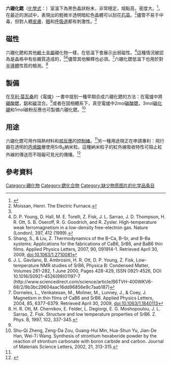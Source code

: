 {{chembox
| verifiedrevid = 408667124
| Name = 六硼化鍶
| ImageFile = CaHexaboride.jpg
| ImageName = Strontium boride
| OtherNames =
| Section1 = {{Chembox Identifiers
| CASNo = 12046-54-7
| CASNo_Ref = {{cascite|correct|CAS}}
| EINECS  =  234-969-8
}}
| Section2 = {{Chembox Properties
| Formula = SrB<sub>6</sub>
| MolarMass = 152.49
| Appearance = 黑色晶狀粉末
| Density = 3.39 g/cm<sup>3</sup>，固體（15.0°C）
| MeltingPt = 2235.0°C
| BoilingPt =
  }}
| Section3 = {{Chembox Structure
| CrystalStruct = [[立方晶系|立方晶系]]
| SpaceGroup = P''m<span style="text-decoration: overline">3</span>m''；O<sub>h</sub>
  }}
| Section7 = {{Chembox Hazards
| EUClass = 沒列出
| NFPA-H = 1
| NFPA-R = 0
| NFPA-F = 0
  }}
}}
'''六硼化鍶'''（[[化學式|化學式]]：{{化學式|鍶|硼|6}}）室溫下為黑色晶狀粉末，非常穩定，熔點高，密度大。<ref name = msds >{{Cite web |url=http://www.espimetals.com/msds%27s/strontiumboride.pdf |title=存档副本 |access-date=2011-06-19 |archive-url=https://web.archive.org/web/20060209075029/http://www.espimetals.com/msds%27s/strontiumboride.pdf |archive-date=2006-02-09 |dead-url=yes }}</ref>。在最近的測試中，表現出的輕微半透明暗紅色晶體可以刮花[[石英|石英]]。<ref name=furnace>Moissan, Henri. The Electric Furnace.</ref>儘管不易于中毒，但對人體[[皮膚|皮膚]]、[[眼|眼]]和[[呼吸道|呼吸道]]都有刺激性。<ref name="msds"/>

== 磁性 ==

六硼化鍶和其他[[鹼土金屬|鹼土金屬]]硼化物一樣，在低溫下會展示出弱磁性。<ref>D. P. Young, D. Hall, M. E. Torelli, Z. Fisk, J. L. Sarrao, J. D. Thompson,
H. R. Ott, S. B. Oseroff, R. G. Goodrich, and R. Zysler. High-temperature weak ferromagnetism in a low-density free-electron gas. Nature (London), 397, 412 (1999).
</ref>這種情況被認為是晶格中有些雜質造成的，<ref>Shang, S., & Liu, Z. Thermodynamics of the B–Ca, B–Sr, and B–Ba systems: Applications for the fabrications of CaB6, SrB6, and BaB6 thin films. Applied Physics Letters, 2007, 90, 091914-1. Retrieved April 30, 2009, doi:10.1063/1.2710081</ref><ref>J. L. Gavilano, B. Ambrosini, H. R. Ott, D. P. Young, Z. Fisk, Low-temperature NMR studies of SrB6, Physica B: Condensed Matter, Volumes 281-282, 1 June 2000, Pages 428-429, ISSN 0921-4526, DOI: 10.1016/S0921-4526(99)01197-7 (http://www.sciencedirect.com/science/article/B6TVH-400WKV6-68/2/9b3bc29604aac16dd96856e9c7aab187)</ref>儘管其他解釋也必須。<ref> Dorneles, L., Venkatesan, M., Moliner, M., Lunney, J., & Coey, J. Magnetism in thin films of CaB6 and SrB6. Applied Physics Letters, 2004, 85, 6377-6379. Retrieved April 30, 2009, doi:10.1063/1.1840113</ref>六硼化鍶低溫下也用於對[[半導體|半導體]]性質的檢測。<ref>H. R. Ott, M. Chernikov, E. Felder, L. Degiorgi, E. G. Moshopoulou, J. L. Sarrao, Z. Fisk. Structure and low temperature properties of SrB6. Z. Phys. B, 1997, 102, 337-345.</ref>

== 製備 ==

在[[亨利·莫瓦桑|亨利·莫瓦桑]]的《電爐》一書中提到一種早期合成六硼化鍶的方法：在電爐中將[[硼酸鍶|硼酸鍶]]，[[鋁|鋁]]和[[碳|碳]]混合。<ref name="furnace"/>或者在固相體系下，真空電爐中2mol[[碳酸鍶|碳酸鍶]]，3mol[[碳化硼|碳化硼]]和1mol碳粉反應也可製備六硼化鍶。<ref name=reaction>Shu-Qi Zheng, Zeng-Da Zou, Guang-Hui Min, Hua-Shun Yu, Jian-De Han, Wei-Ti Wang. Synthesis of strontium hexaboride powder by the reaction of strontium carbonate with boron carbide and carbon. Journal of Materials Science Letters, 2002, 21, 313-315.</ref>

== 用途 ==

六硼化鍶可用作隔熱材料和[[核反應|核反應]]的[[控制棒|控制棒]]。<ref name="reaction"/>另一種用途現正在申請專利：飛行器在透明的[[丙烯酸|丙烯酸]]層使用SrB<sub>6</sub>納米粒。這種納米粒子的紅外線吸收特性可阻止紅外線的傳送而不阻礙可見光的傳播。<ref>{{cite web| url = http://appft1.uspto.gov/netacgi/nph-Parser?Sect1=PTO1&Sect2=HITOFF&d=PG01&p=1&u=/netahtml/PTO/srchnum.html&r=1&f=G&l=50&s1=%2720090093578%27.PGNR.&OS=DN/20090093578&RS=DN/20090093578| title = United States Patent Application 20090093578| accessdate = 2009-05-05| archive-date = 2019-09-12| archive-url = https://web.archive.org/web/20190912180345/http://appft1.uspto.gov/netacgi/nph-Parser?Sect1=PTO1&Sect2=HITOFF&d=PG01&p=1&u=%2Fnetahtml%2FPTO%2Fsrchnum.html&r=1&f=G&l=50&s1=%2720090093578%27.PGNR.&OS=DN%2F20090093578&RS=DN%2F20090093578}}</ref>

== 參考資料 ==
{{reflist}}

{{鍶化合物}}
{{硼化物}}

[[Category:硼化物|Category:硼化物]]
[[Category:鍶化合物|Category:鍶化合物]]
[[Category:缺少物质图片的化学品条目|Category:缺少物质图片的化学品条目]]